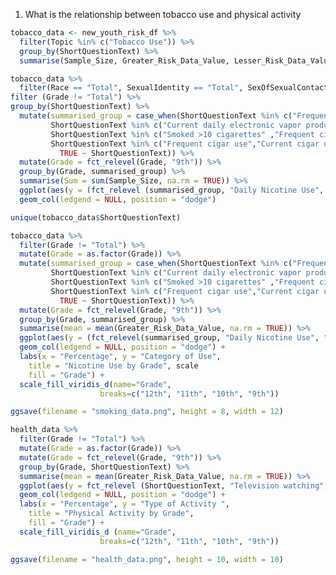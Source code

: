 1. What is the relationship between tobacco use and physical activity 


```r
tobacco_data <- new_youth_risk_df %>% 
  filter(Topic %in% c("Tobacco Use")) %>% 
  group_by(ShortQuestionText) %>%
  summarise(Sample_Size, Greater_Risk_Data_Value, Lesser_Risk_Data_Value, Race, SexualIdentity, Topic, Grade, SexOfSexualContacts, Sex)
```

```r
tobacco_data %>% 
  filter(Race == "Total", SexualIdentity == "Total", SexOfSexualContacts == "Total", Sex == "Total") %>%
filter (Grade != "Total") %>%
group_by(ShortQuestionText) %>%
  mutate(summarised_group = case_when(ShortQuestionText %in% c("Frequent electronic vapor product use", "Electronic vapor product use",  "Electronic vapor products from store", "Frequent smokeless tobacco use", "Current smokeless tobacco use", "Current electronic vapor product use") ~ "Vaporizer and Smokeless Tobacco Use",
         ShortQuestionText %in% c("Current daily electronic vapor product use", "Current cigarette, cigar, or smokeless tobacco use", "Current daily cigar use", "Current daily cigarette use", "Current daily smokeless tobacco use") ~ "Daily Nicotine Use", 
         ShortQuestionText %in% c("Smoked >10 cigarettes" ,"Frequent cigarette use", "Ever cigarette use","Current cigarette, cigar, or smokeless tobacco use","Current cigarette use" , "Current cigarette or cigar use", "Current tobacco use") ~ "Cigarette Use", 
         ShortQuestionText %in% c("Frequent cigar use","Current cigar use")~ "Cigar Use",
           TRUE ~ ShortQuestionText)) %>%
  mutate(Grade = fct_relevel(Grade, "9th")) %>%
  group_by(Grade, summarised_group) %>%
  summarise(Sum = sum(Sample_Size, na.rm = TRUE)) %>%
  ggplot(aes(y = (fct_relevel (summarised_group, "Daily Nicotine Use", "Cigar Use", "Vaporizer and Smokeless Tobacco Use", "Cigarette Use")), x = Sum, fill = Grade)) +
  geom_col(ledgend = NULL, position = "dodge")
```

```r

unique(tobacco_data$ShortQuestionText)

tobacco_data %>%
  filter(Grade != "Total") %>%
  mutate(Grade = as.factor(Grade)) %>%
  mutate(summarised_group = case_when(ShortQuestionText %in% c("Frequent electronic vapor product use", "Electronic vapor product use",  "Electronic vapor products from store", "Frequent smokeless tobacco use", "Current smokeless tobacco use", "Current electronic vapor product use") ~ "Vaporizer and Smokeless Tobacco Use",
         ShortQuestionText %in% c("Current daily electronic vapor product use", "Current cigarette, cigar, or smokeless tobacco use", "Current daily cigar use", "Current daily cigarette use", "Current daily smokeless tobacco use") ~ "Daily Nicotine Use", 
         ShortQuestionText %in% c("Smoked >10 cigarettes" ,"Frequent cigarette use", "Ever cigarette use","Current cigarette, cigar, or smokeless tobacco use","Current cigarette use" , "Current cigarette or cigar use", "Current tobacco use") ~ "Cigarette Use", 
         ShortQuestionText %in% c("Frequent cigar use","Current cigar use")~ "Cigar Use",
           TRUE ~ ShortQuestionText)) %>%
  mutate(Grade = fct_relevel(Grade, "9th")) %>%
  group_by(Grade, summarised_group) %>%
  summarise(mean = mean(Greater_Risk_Data_Value, na.rm = TRUE)) %>%
  ggplot(aes(y = (fct_relevel(summarised_group, "Daily Nicotine Use", "Cigar Use", "Vaporizer and Smokeless Tobacco Use", "Cigarette Use")), x = mean, fill = Grade)) +
  geom_col(ledgend = NULL, position = "dodge") +
  labs(x = "Percentage", y = "Category of Use",
    title = "Nicotine Use by Grade", scale
    fill = "Grade") +
  scale_fill_viridis_d(name="Grade",
                    breaks=c("12th", "11th", "10th", "9th"))

ggsave(filename = "smoking_data.png", height = 8, width = 12)

```



```r
health_data %>%
  filter(Grade != "Total") %>%
  mutate(Grade = as.factor(Grade)) %>%
  mutate(Grade = fct_relevel(Grade, "9th")) %>%
  group_by(Grade, ShortQuestionText) %>%
  summarise(mean = mean(Greater_Risk_Data_Value, na.rm = TRUE)) %>%
  ggplot(aes(y = fct_relevel (ShortQuestionText, "Television watching", "Computer use", "Daily physical activity",  "Daily PE attendance", "Physical activity >= 5 days", "Physical activity", "PE attendance"), x = mean, fill = Grade)) +
  geom_col(ledgend = NULL, position = "dodge") +
  labs(x = "Percentage", y = "Type of Activity ",
    title = "Physical Activity by Grade",
    fill = "Grade") +
  scale_fill_viridis_d (name="Grade",
                    breaks=c("12th", "11th", "10th", "9th"))

ggsave(filename = "health_data.png", height = 10, width = 10)

```

